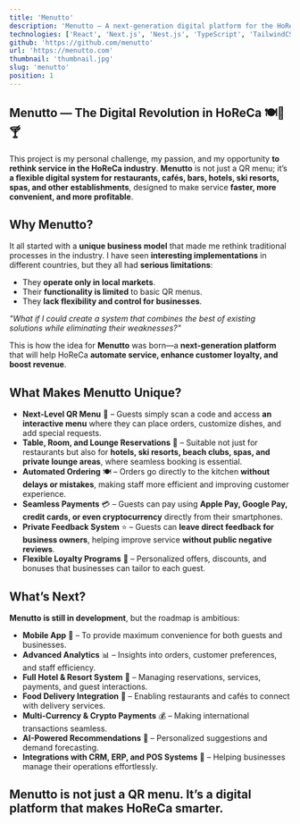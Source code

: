 ```yaml
---
title: 'Menutto'
description: 'Menutto – A next-generation digital platform for the HoReCa industry. More than just a QR menu, it streamlines ordering, reservations, payments, and customer interaction for restaurants, hotels, resorts, and spas. Currently in development. 🚀'
technologies: ['React', 'Next.js', 'Nest.js', 'TypeScript', 'TailwindCSS', 'PostgreSQL', 'MongoDB', 'NATS']
github: 'https://github.com/menutto'
url: 'https://menutto.com'
thumbnail: 'thumbnail.jpg'
slug: 'menutto'
position: 1
---
```


## Menutto — The Digital Revolution in HoReCa 🍽️🏨🍸

This project is my personal challenge, my passion, and my opportunity **to rethink service in the HoReCa industry**. **Menutto** is not just a QR menu; it’s **a flexible digital system for restaurants, cafés, bars, hotels, ski resorts, spas, and other establishments**, designed to make service **faster, more convenient, and more profitable**.

## Why Menutto?

It all started with a **unique business model** that made me rethink traditional processes in the industry. I have seen **interesting implementations** in different countries, but they all had **serious limitations**:

- They **operate only in local markets**.
- Their **functionality is limited** to basic QR menus.
- They **lack flexibility and control for businesses**.

_"What if I could create a system that combines the best of existing solutions while eliminating their weaknesses?"_

This is how the idea for **Menutto** was born—a **next-generation platform** that will help HoReCa **automate service, enhance customer loyalty, and boost revenue**.

## What Makes Menutto Unique?

- **Next-Level QR Menu** 📲 – Guests simply scan a code and access **an interactive menu** where they can place orders, customize dishes, and add special requests.
- **Table, Room, and Lounge Reservations** 🏨 – Suitable not just for restaurants but also for **hotels, ski resorts, beach clubs, spas, and private lounge areas**, where seamless booking is essential.
- **Automated Ordering** 🍽️ – Orders go directly to the kitchen **without delays or mistakes**, making staff more efficient and improving customer experience.
- **Seamless Payments** 💳 – Guests can pay using **Apple Pay, Google Pay, credit cards, or even cryptocurrency** directly from their smartphones.
- **Private Feedback System** ⭐ – Guests can **leave direct feedback for business owners**, helping improve service **without public negative reviews**.
- **Flexible Loyalty Programs** 🎁 – Personalized offers, discounts, and bonuses that businesses can tailor to each guest.

## What’s Next?

**Menutto is still in development**, but the roadmap is ambitious:

- **Mobile App** 📱 – To provide maximum convenience for both guests and businesses.
- **Advanced Analytics** 📊 – Insights into orders, customer preferences, and staff efficiency.
- **Full Hotel & Resort System** 🏨 – Managing reservations, services, payments, and guest interactions.
- **Food Delivery Integration** 🚀 – Enabling restaurants and cafés to connect with delivery services.
- **Multi-Currency & Crypto Payments** 💰 – Making international transactions seamless.
- **AI-Powered Recommendations** 🤖 – Personalized suggestions and demand forecasting.
- **Integrations with CRM, ERP, and POS Systems** 🔗 – Helping businesses manage their operations effortlessly.

## Menutto is not just a QR menu. It’s a digital platform that makes HoReCa smarter.
